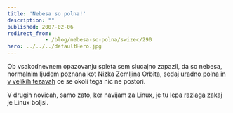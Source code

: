 ```yaml
---
title: 'Nebesa so polna!'
description: ""
published: 2007-02-06
redirect_from: 
            - /blog/nebesa-so-polna/swizec/290
hero: ../../../defaultHero.jpg
---
```

Ob vsakodnevnem opazovanju spleta sem slucajno zapazil, da so nebesa, normalnim ljudem poznana kot Nizka Zemljina Orbita, sedaj [uradno polna in v velikih tezavah](http://www.nytimes.com/2007/02/06/science/space/06orbi.html?ex=1328418000&amp;en=16b9c6ba615c2e62&amp;ei=5088&amp;partner=rssnyt&amp;emc=rss) ce se okoli tega nic ne postori.

V drugih novicah, samo zato, ker navijam za Linux, je tu [lepa razlaga](http://blogs.zdnet.com/threatchaos/?p=311) zakaj je Linux boljsi.